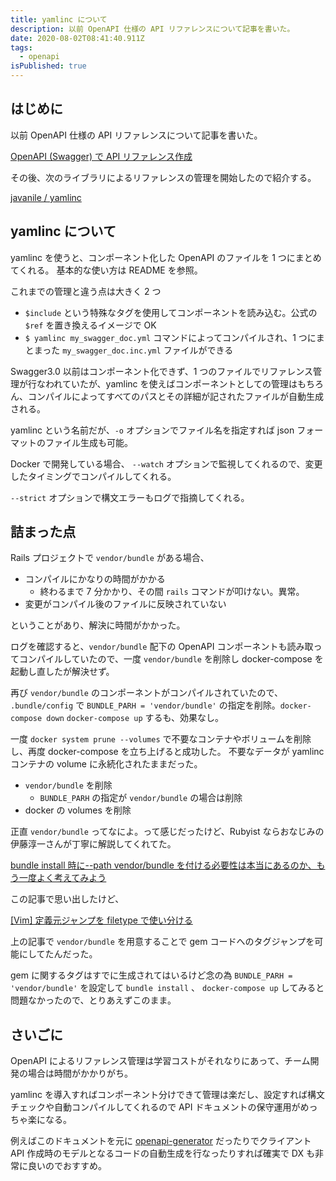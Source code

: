 ```yaml
---
title: yamlinc について
description: 以前 OpenAPI 仕様の API リファレンスについて記事を書いた。
date: 2020-08-02T08:41:40.911Z
tags:
  - openapi
isPublished: true
---
```


## はじめに

以前 OpenAPI 仕様の API リファレンスについて記事を書いた。

[OpenAPI (Swagger) で API リファレンス作成](/posts/20200614)

その後、次のライブラリによるリファレンスの管理を開始したので紹介する。

[javanile / yamlinc](https://github.com/javanile/yamlinc)

## yamlinc について

yamlinc を使うと、コンポーネント化した OpenAPI のファイルを 1 つにまとめてくれる。
基本的な使い方は README を参照。

これまでの管理と違う点は大きく 2 つ

- `$include` という特殊なタグを使用してコンポーネントを読み込む。公式の `$ref` を置き換えるイメージで OK
- `$ yamlinc my_swagger_doc.yml` コマンドによってコンパイルされ、1 つにまとまった `my_swagger_doc.inc.yml` ファイルができる

Swagger3.0 以前はコンポーネント化できず、1 つのファイルでリファレンス管理が行なわれていたが、yamlinc を使えばコンポーネントとしての管理はもちろん、コンパイルによってすべてのパスとその詳細が記されたファイルが自動生成される。

yamlinc という名前だが、`-o` オプションでファイル名を指定すれば json フォーマットのファイル生成も可能。

Docker で開発している場合、 `--watch` オプションで監視してくれるので、変更したタイミングでコンパイルしてくれる。

`--strict` オプションで構文エラーもログで指摘してくれる。

## 詰まった点

Rails プロジェクトで `vendor/bundle` がある場合、

- コンパイルにかなりの時間がかかる
  - 終わるまで 7 分かかり、その間 `rails` コマンドが叩けない。異常。
- 変更がコンパイル後のファイルに反映されていない

ということがあり、解決に時間がかかった。

ログを確認すると、`vendor/bundle` 配下の OpenAPI コンポーネントも読み取ってコンパイルしていたので、一度 `vendor/bundle` を削除し docker-compose を起動し直したが解決せず。

再び `vendor/bundle` のコンポーネントがコンパイルされていたので、 `.bundle/config` で `BUNDLE_PARH = 'vendor/bundle'` の指定を削除。`docker-compose down` `docker-compose up` するも、効果なし。

一度 `docker system prune --volumes` で不要なコンテナやボリュームを削除し、再度 docker-compose を立ち上げると成功した。
不要なデータが yamlinc コンテナの volume に永続化されたままだった。

- `vendor/bundle` を削除
  - `BUNDLE_PARH` の指定が `vendor/bundle` の場合は削除
- docker の volumes を削除

正直 `vendor/bundle` ってなによ。って感じだったけど、Rubyist ならおなじみの伊藤淳一さんが丁寧に解説してくれてた。

[bundle install 時に--path vendor/bundle を付ける必要性は本当にあるのか、もう一度よく考えてみよう](https://qiita.com/jnchito/items/99b1dbea1767a5095d85)

この記事で思い出したけど、

[[Vim] 定義元ジャンプを filetype で使い分ける](/posts/20200720)

上の記事で `vendor/bundle` を用意することで gem コードへのタグジャンプを可能にしてたんだった。

gem に関するタグはすでに生成されてはいるけど念の為 `BUNDLE_PARH = 'vendor/bundle'` を設定して `bundle install` 、 `docker-compose up` してみると問題なかったので、とりあえずこのまま。

## さいごに

OpenAPI によるリファレンス管理は学習コストがそれなりにあって、チーム開発の場合は時間がかかりがち。

yamlinc を導入すればコンポーネント分けできて管理は楽だし、設定すれば構文チェックや自動コンパイルしてくれるので API ドキュメントの保守運用がめっちゃ楽になる。

例えばこのドキュメントを元に [openapi-generator](https://github.com/OpenAPITools/openapi-generator) だったりでクライアント API 作成時のモデルとなるコードの自動生成を行なったりすれば確実で DX も非常に良いのでおすすめ。
